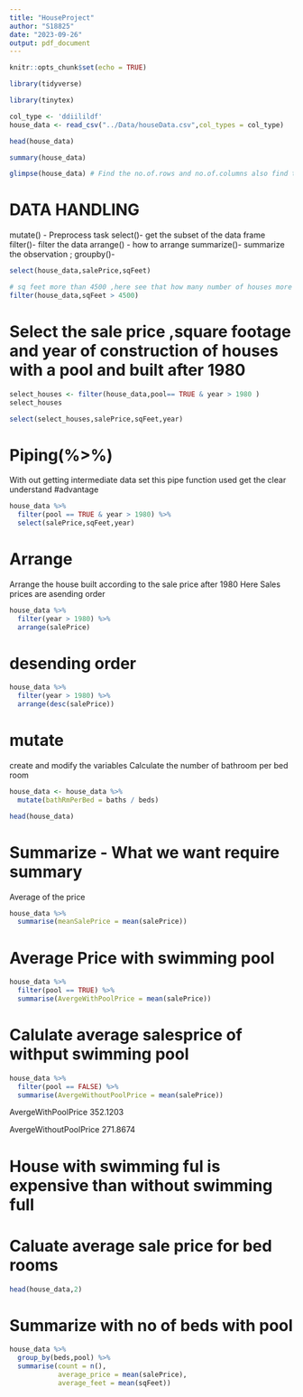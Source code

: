 ---
title: "HouseProject"
author: "S18825"
date: "2023-09-26"
output: pdf_document
---

```{r setup, include=FALSE}
knitr::opts_chunk$set(echo = TRUE)
```

```{r}
library(tidyverse)
```
```{r}
library(tinytex)
```

```{r}
col_type <- 'ddiilildf'
house_data <- read_csv("../Data/houseData.csv",col_types = col_type)
```
```{r}
head(house_data)
```
```{r}
summary(house_data)
```
```{r}
glimpse(house_data) # Find the no.of.rows and no.of.columns also find the summary
```
# DATA HANDLING
mutate() - Preprocess task
select()- get the subset of the data frame
filter()- filter the data
arrange() - how to arrange
summarize()- summarize the observation ; groupby()-
```{r}
select(house_data,salePrice,sqFeet)
```
```{r}
# sq feet more than 4500 ,here see that how many number of houses more than 4500
filter(house_data,sqFeet > 4500)
```

# Select the sale price ,square footage and year of construction of houses with a pool and built after 1980
```{r}
select_houses <- filter(house_data,pool== TRUE & year > 1980 )
select_houses
```

```{r}
select(select_houses,salePrice,sqFeet,year)
```
# Piping(%>%)
With out getting intermediate data set this pipe function used
get the clear understand #advantage
```{r}
house_data %>%
  filter(pool == TRUE & year > 1980) %>%
  select(salePrice,sqFeet,year)
```

# Arrange
Arrange the house built according to the sale price after 1980
Here Sales prices are asending order
```{r}
house_data %>%
  filter(year > 1980) %>%
  arrange(salePrice)
```
# desending order
```{r}
house_data %>%
  filter(year > 1980) %>%
  arrange(desc(salePrice))
```

# mutate
create and modify the variables
Calculate the number of bathroom per bed room

```{r}
house_data <- house_data %>%
  mutate(bathRmPerBed = baths / beds)
```


```{r}
head(house_data)
```
# Summarize - What we want require summary
Average of the price

```{r}
house_data %>%
  summarise(meanSalePrice = mean(salePrice))
```
# Average Price with swimming pool
```{r}
house_data %>%
  filter(pool == TRUE) %>%
  summarise(AvergeWithPoolPrice = mean(salePrice))
```
# Calulate average salesprice of withput swimming pool

```{r}
house_data %>%
  filter(pool == FALSE) %>%
  summarise(AvergeWithoutPoolPrice = mean(salePrice))
```

AvergeWithPoolPrice
<dbl>
352.1203	

AvergeWithoutPoolPrice
<dbl>
271.8674

# House with swimming ful is expensive than without swimming full

# Caluate average sale price for bed rooms
```{r}
head(house_data,2)

```

# Summarize with no of beds with pool 
```{r}
house_data %>%
  group_by(beds,pool) %>%
  summarise(count = n(),
            average_price = mean(salePrice),
            average_feet = mean(sqFeet))
```













